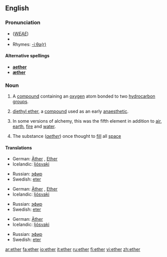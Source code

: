 {{see|Ether}}

==English==
{{wikipedia}}

===Pronunciation===
*(''[[WEAE]]'') {{IPA|/ˈiː.θɚ/}}
*{{audio|en-us-ether.ogg|Audio (US)}}
*Rhymes: [[Rhymes:English:-iːθə(r)|-iːθə(r)]]

====Alternative spellings====
*'''[[aether]]''' {{italbrac|former British spelling}}
*'''[[æther]]''' {{italbrac|former British spelling}}

===Noun===
{{en-noun|-}}

# {{organic compound}} A [[compound]] containing an [[oxygen]] atom bonded to two [[hydrocarbon]] [[group]]s.
# {{organic compound}} [[diethyl ether]], a [[compound]] used as an early [[anaesthetic]].
#{{alchemy}} In some versions of alchemy, this was the fifth element in addition to [[air]], [[earth]], [[fire]] and [[water]].
#The substance (''[[aether]]'') once thought to [[fill]] all [[space]]

{{seeCites}}

====Translations====
{{trans-top|chemical compound}}
*German: [[Äther]] {{m}}, [[Ether]] {{m}}
*Icelandic: [[ljósvaki]] {{m}}
{{trans-mid}}
*Russian: [[эфир]] {{m}}
*Swedish: [[eter]] {{c}}
{{trans-bottom}}

{{trans-top|fifth element of alchemy}}
*German: [[Äther]] {{m}}, [[Ether]] {{m}}
*Icelandic: [[ljósvaki]] {{m}}
{{trans-mid}}
*Russian: [[эфир]] {{m}}
*Swedish: [[eter]] {{c}}
{{trans-bottom}}

{{trans-top|space filling substance}}
*German: [[Äther]] {{m}}
*Icelandic: [[ljósvaki]] {{m}}
{{trans-mid}}
*Russian: [[эфир]] {{m}}
*Swedish: [[eter]] {{c}}
{{trans-bottom}}

[[ar:ether]]
[[fa:ether]]
[[io:ether]]
[[it:ether]]
[[ru:ether]]
[[fi:ether]]
[[vi:ether]]
[[zh:ether]]